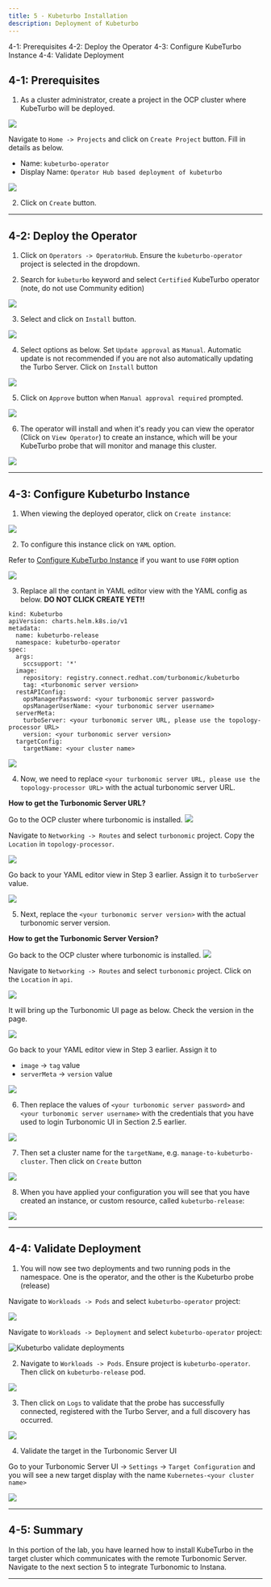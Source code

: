 ```yaml
---
title: 5 - Kubeturbo Installation
description: Deployment of Kubeturbo
---
```


<AnchorLinks>
  <AnchorLink>4-1: Prerequisites</AnchorLink>
  <AnchorLink>4-2: Deploy the Operator</AnchorLink>
  <AnchorLink>4-3: Configure KubeTurbo Instance</AnchorLink>
  <AnchorLink>4-4: Validate Deployment</AnchorLink>
</AnchorLinks>

## 4-1: Prerequisites

1. As a cluster administrator, create a project in the OCP cluster where KubeTurbo will be deployed.

![](images/arch-1.png)

Navigate to `Home -> Projects` and click on `Create Project` button. Fill in details as below.

- Name: `kubeturbo-operator`
- Display Name: `Operator Hub based deployment of kubeturbo`

![](https://raw.githubusercontent.com/evat-pm/images/master/KOH-createProject.png?raw=true)

2. Click on `Create` button.

---

## 4-2: Deploy the Operator

1. Click on `Operators -> OperatorHub`. Ensure the `kubeturbo-operator` project is selected in the dropdown.

2. Search for `kubeturbo` keyword and select `Certified` KubeTurbo operator (note, do not use Community edition)

![](images/searchKubeturboCertified.png)

3. Select and click on `Install` button.

![](images/kubeturboInstall-1.png)

4. Select options as below. Set `Update approval` as `Manual`. Automatic update is not recommended if you are not also automatically updating the Turbo Server. Click on `Install` button

![](images/kubeturboInstall-2.png)

5. Click on `Approve` button when `Manual approval required` prompted.

![](images/kubeturboInstall-3.png)

6. The operator will install and when it's ready you can view the operator (Click on `View Operator`) to create an instance, which will be your KubeTurbo probe that will monitor and manage this cluster.

![](images/kubeturboInstall-4.png)

---

## 4-3: Configure Kubeturbo Instance

1. When viewing the deployed operator, click on `Create instance`:

![](images/kubeturboCreateInstance-1.png)

2. To configure this instance click on `YAML` option.

Refer to [Configure KubeTurbo Instance](https://github.com/turbonomic/kubeturbo/wiki/OpenShift-Operator-Hub-Details#configure-a-kubeturbo-instance) if you want to use `FORM` option

![](images/kubeturboCreateInstance-2.png)

3. Replace all the contant in YAML editor view with the YAML config as below. **DO NOT CLICK CREATE YET!!**

```
kind: Kubeturbo
apiVersion: charts.helm.k8s.io/v1
metadata:
  name: kubeturbo-release
  namespace: kubeturbo-operator
spec:
  args:
    sccsupport: '*'
  image:
    repository: registry.connect.redhat.com/turbonomic/kubeturbo
    tag: <turbonomic server version>
  restAPIConfig:
    opsManagerPassword: <your turbonomic server password>
    opsManagerUserName: <your turbonomic server username>
  serverMeta:
    turboServer: <your turbonomic server URL, please use the topology-processor URL>
    version: <your turbonomic server version>
  targetConfig:
    targetName: <your cluster name>
```

![](images/kubeTurboCreateInstance-3.png)

4. Now, we need to replace `<your turbonomic server URL, please use the topology-processor URL>` with the actual turbonomic server URL.

**How to get the Turbonomic Server URL?**

Go to the OCP cluster where turbonomic is installed.
![](images/arch-2.png)

Navigate to `Networking -> Routes` and select `turbonomic` project. Copy the `Location` in `topology-processor`.

![](images/turboTopologyProcessorRoute.png)

Go back to your YAML editor view in Step 3 earlier. Assign it to `turboServer` value.

![](images/kubeturboCreateInstance-4.png)

5. Next, replace the `<your turbonomic server version>` with the actual turbonomic server version.

**How to get the Turbonomic Server Version?**

Go back to the OCP cluster where turbonomic is installed.
![](images/arch-2.png)

Navigate to `Networking -> Routes` and select `turbonomic` project. Click on the `Location` in `api`.

![](images/turboApiRoute.png)

It will bring up the Turbonomic UI page as below. Check the version in the page.

![](images/checkTurboVersion.png)

Go back to your YAML editor view in Step 3 earlier. Assign it to

- `image` -> `tag` value
- `serverMeta` -> `version` value

![](images/kubeturboCreateInstance-5.png)

6. Then replace the values of `<your turbonomic server password>` and `<your turbonomic server username>` with the credentials that you have used to login Turbonomic UI in Section 2.5 earlier.

![](images/kubeturboCreateInstance-6.png)

7. Then set a cluster name for the `targetName`, e.g. `manage-to-kubeturbo-cluster`. Then click on `Create` button

![](images/kubeturboCreateInstance-7.png)

8. When you have applied your configuration you will see that you have created an instance, or custom resource, called `kubeturbo-release`:

![](images/kubeturboCreateInstance-8.png)

---

## 4-4: Validate Deployment

1. You will now see two deployments and two running pods in the namespace. One is the operator, and the other is the Kubeturbo probe (release)

Navigate to `Workloads -> Pods` and select `kubeturbo-operator` project:

![](https://raw.githubusercontent.com/evat-pm/images/master/KOH-runningPods.png?raw=true)

Navigate to `Workloads -> Deployment` and select `kubeturbo-operator` project:

![Kubeturbo validate deployments](https://raw.githubusercontent.com/evat-pm/images/master/KOH-deployments.png?raw=true)

2. Navigate to `Workloads -> Pods`. Ensure project is `kubeturbo-operator`. Then click on `kubeturbo-release` pod.

![](images/validateDeployment-1.png)

3. Then click on `Logs` to validate that the probe has successfully connected, registered with the Turbo Server, and a full discovery has occurred.

![](images/validateDeployment-2.png)

4. Validate the target in the Turbonomic Server UI

Go to your Turbonomic Server UI -> `Settings` -> `Target Configuration` and you will see a new target display with the name `Kubernetes-<your cluster name>`

![](./images/validateDeployment-3.png)

---

## 4-5: Summary

In this portion of the lab, you have learned how to install KubeTurbo in the target cluster which communicates with the remote Turbonomic Server. Navigate to the next section 5 to integrate Turbonomic to Instana.

---
